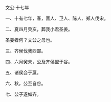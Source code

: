 

文公·十七年

一、十有七年，春，晋人、卫人、陈人、郑人伐宋。

二、夏四月癸亥，葬我小君圣姜。

圣姜者何？文公之母也。

三、齐侯伐我西鄙。

四、六月癸未，公及齐侯盟于谷。

五、诸侯会于扈。

六、秋，公至自谷。

七、公子遂如齐。

